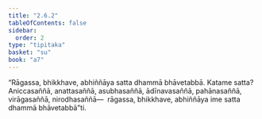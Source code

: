 ```yaml
---
title: "2.6.2"
tableOfContents: false
sidebar:
  order: 2
type: "tipitaka"
basket: "su"
book: "a7"
---
```



<DynamicBreadcrumb />

<Division number="624" book="a7" bookNo="16" page="512">

<Paragraph number="676" book="a7">
“Rāgassa, bhikkhave, abhiññāya satta dhammā bhāvetabbā. Katame satta? Aniccasaññā, anattasaññā, asubhasaññā, ādīnavasaññā, pahānasaññā, virāgasaññā, nirodhasaññā—  rāgassa, bhikkhave, abhiññāya ime satta dhammā bhāvetabbā”ti.
</Paragraph>
</Division>